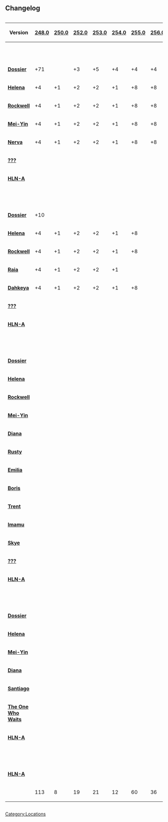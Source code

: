==Changelog==
<div style="overflow-x:auto;">
{| class="wikitable mw-collapsible mw-collapsed" style="text-align:center"
|-
! Version !! [[248.0]] !! [[250.0]] !! [[252.0]] !! [[253.0]] !! [[254.0]] !! [[255.0]] !! [[256.0]] !! [[257.0]] !! [[258.0]] !! [[259.0]] !! [[267.0]] !! [[268.0]] !! [[275.0]] !! [[280.114]] !! [[281.107]] !! [[282.102]] !! [[283.101]] !! [[284.104]] !! [[285.104]] !! [[299.26]] !! [[300.6]] !! [[303.1]] !! [[306.41]] !! TOTAL
|-
! colspan="25" style="text-align: center;" class="explorernot-change-tableend" | '''[[The Island]]'''
|-
| '''[[Dossiers|Dossier]]''' || +71 ||  || +3 || +5 || +4 || +4 || +4 || +4 || +5 ||  || +1 ||  ||  || || || || || ||  ||  || ||  ||  || class="explorernot-change-tableend" | 101
|-
| '''[[Explorer Notes#Helena Walker|Helena]]''' || +4 || +1 || +2 || +2 || +1 || +8 || +8 ||  || +3 || +1 ||  ||  ||  || || || || || ||  ||  || ||  ||  || class="explorernot-change-tableend" | 30
|-
| '''[[Explorer Notes#Sir Edmund Rockwell|Rockwell]]''' || +4 || +1 || +2 || +2 || +1 || +8 || +8 ||  || +2 || +1 ||  ||  ||  || || || || || ||  ||  || ||  ||  || class="explorernot-change-tableend" | 29
|-
| '''[[Explorer Notes#Mei Yin Li|Mei-Yin]]''' || +4 || +1 || +2 || +2 || +1 || +8 || +8 ||  || +4 ||  ||  ||  ||  || || || ||  || || ||  || ||  ||  || class="explorernot-change-tableend" | 31
|-
| '''[[Explorer Notes#Gaius Marcellus Nerva|Nerva]]''' || +4 || +1 || +2 || +2 || +1 || +8 || +8 ||  || +4 ||  ||  ||  ||  || || || || || ||  ||  || ||  ||  || class="explorernot-change-tableend" | 30
|-
| '''[[Explorer Notes#???|???]]''' ||  ||  ||  ||  ||  ||  ||  ||  ||  ||  ||  ||  ||  || +1 || +1 || +1 || +1 || +1 || ||  || ||  ||  || class="explorernot-change-tableend" | 5
|-
| '''[[Explorer Notes#HLN-A|HLN-A]]''' ||  ||  ||  ||  ||  ||  ||  ||  ||  ||  ||  ||  ||  ||   ||   ||   ||   ||   || || +3 || ||  ||  || class="explorernot-change-tableend" | 3
|-
| colspan="25" style="text-align: center;" class="explorernot-change-tableend" | '''[[Scorched Earth]]'''
|-
| '''[[Dossiers|Dossier]]''' || +10 ||  ||  ||  ||  ||  ||  ||  ||  ||  ||  || +1 ||  || || || || || || ||  || || ||  || class="explorernot-change-tableend" | 11
|-
| '''[[Explorer Notes#Helena Walker|Helena]]''' || +4 || +1 || +2 || +2 || +1 || +8 ||  ||  || +12 ||  ||  ||  ||  || || || || || || ||  || ||  ||  || class="explorernot-change-tableend" | 30
|-
| '''[[Explorer Notes#Sir Edmund Rockwell|Rockwell]]''' || +4 || +1 || +2 || +2 || +1 || +8 ||  ||  || +12 ||  ||  ||  ||  || || || || || || ||  || ||  ||  || class="explorernot-change-tableend" | 30
|-
| '''[[Explorer Notes#Raia|Raia]]''' || +4 || +1 || +2 || +2 || +1 ||  ||  || +8 || +12 ||  ||  ||  ||  ||  || || || || || ||  || ||  ||  || class="explorernot-change-tableend" | 30
|-
| '''[[Explorer Notes#John Dahkeya|Dahkeya]]''' || +4 || +1 || +2 || +2 || +1 || +8 ||  ||  || +12 ||  ||  ||  ||  || || || || || || ||  || ||  ||  || class="explorernot-change-tableend" | 30
|-
| '''[[Explorer Notes#???|???]]''' ||  ||  ||  ||  ||  ||  ||  ||  ||  ||  ||  ||  ||  || +1 || +1 || +1 || +1 || +1  || ||  || ||  ||  || class="explorernot-change-tableend" | 5
|-
| '''[[Explorer Notes#HLN-A|HLN-A]]''' ||  ||  ||  ||  ||  ||  ||  ||  ||  ||  ||  ||  ||  ||   ||   ||   ||   ||   || || +2 || +2 ||  ||  || class="explorernot-change-tableend" | 4
|-
| colspan="25" style="text-align: center;" class="explorernot-change-tableend" | '''[[Aberration]]'''
|-
| '''[[Dossiers|Dossier]]''' ||  ||  ||  ||  ||  ||  ||  ||  ||  ||  ||  ||  || 14 || || || || || || ||  || ||  ||  || class="explorernot-change-tableend" | 14
|-
| '''[[Explorer Notes#Helena Walker|Helena]]''' ||  ||  ||  ||  ||  ||  ||  ||  ||  ||  ||  ||  || +30 || || || || || || ||  || ||  ||  || class="explorernot-change-tableend" | 30
|-
| '''[[Explorer Notes#Sir Edmund Rockwell|Rockwell]]''' ||  ||  ||  ||  ||  ||  ||  ||  ||  ||  ||  ||  || +30 || || || || || || ||  || ||  ||  || class="explorernot-change-tableend" | 30
|-
| '''[[Explorer Notes#Mei Yin Li|Mei-Yin]]''' ||  ||  ||  ||  ||  ||  ||  ||  ||  ||  ||  ||  || +30 || || || || || || ||  || ||  ||  || class="explorernot-change-tableend" | 30
|-
| '''[[Explorer Notes#Diana Altaras|Diana]]''' ||  ||  ||  ||  ||  ||  ||  ||  ||  ||  ||  ||  || +20 || || || || || || ||  || ||  ||  || class="explorernot-change-tableend" | 20
|-
| '''[[Explorer Notes#Rusty Stafford|Rusty]]''' ||  ||  ||  ||  ||  ||  ||  ||  ||  ||  ||  ||  || +5 || || || || || || ||  || ||  ||  || class="explorernot-change-tableend" | 5
|-
| '''[[Explorer Notes#Emilia Müller|Emilia]]''' ||  ||  ||  ||  ||  ||  ||  ||  ||  ||  ||  ||  || +5 || || || || || || ||  || ||  ||  || class="explorernot-change-tableend" | 5
|-
| '''[[Explorer Notes#Boris|Boris]]''' ||  ||  ||  ||  ||  ||  ||  ||  ||  ||  ||  ||  || +5 || || || || || || ||  || ||  ||  || class="explorernot-change-tableend" | 5
|-
| '''[[Explorer Notes#Trent|Trent]]''' ||  ||  ||  ||  ||  ||  ||  ||  ||  ||  ||  ||  || +5 || || || || || || ||  || ||  ||  || class="explorernot-change-tableend" | 5
|-
| '''[[Explorer Notes#Imamu|Imamu]]''' ||  ||  ||  ||  ||  ||  ||  ||  ||  ||  ||  ||  || +5 || || || || || || ||  || ||  ||  || class="explorernot-change-tableend" | 5
|-
| '''[[Explorer Notes#Skye|Skye]]''' ||  ||  ||  ||  ||  ||  ||  ||  ||  ||  ||  ||  || +1 || || || || || || ||  || ||  ||  || class="explorernot-change-tableend" | 1
|-
| '''[[Explorer Notes#???|???]]''' ||  ||  ||  ||  ||  ||  ||  ||  ||  ||  ||  ||  ||  || +1 || +1 || +1 || +1 || +1 || ||  || ||  ||  || class="explorernot-change-tableend" | 5
|-
| '''[[Explorer Notes#HLN-A|HLN-A]]''' ||  ||  ||  ||  ||  ||  ||  ||  ||  ||  ||  ||  ||  ||   ||   ||   ||   ||   || ||  || +3 || +1 ||  || class="explorernot-change-tableend" | 4
|-
| colspan="25" style="text-align: center;" class="explorernot-change-tableend" | '''[[Extinction]]'''
|-
| '''[[Dossiers|Dossier]]''' ||  ||  ||  ||  ||  ||  ||  ||  ||  ||  ||  ||  ||  ||  ||  ||  ||  ||  || +15 ||  || ||  ||  || class="explorernot-change-tableend" | 15
|-
| '''[[Explorer Notes#Helena|Helena]]''' ||  ||  ||  ||  ||  ||  ||  ||  ||  ||  ||  ||  ||  ||  ||  || ||  ||  || +30 ||  || ||  ||  || class="explorernot-change-tableend" | 30
|-
| '''[[Explorer Notes#Mei Yin Li|Mei-Yin]]''' ||  ||  ||  ||  ||  ||  ||  ||  ||  ||  ||  ||  ||  ||  ||  || ||  ||  || +30 ||  || ||  ||  || class="explorernot-change-tableend" | 30
|-
| '''[[Explorer Notes#Diana Altaras|Diana]]''' ||  ||  ||  ||  ||  ||  ||  ||  ||  ||  ||  ||  ||  ||  ||  || ||  ||  || +30 ||  || ||  ||  || class="explorernot-change-tableend" | 30
|-
| '''[[Explorer Notes#Santiago|Santiago]]''' ||  ||  ||  ||  ||  ||  ||  ||  ||  ||  ||  ||  ||  ||  ||  || ||  ||  || +30 ||  || ||  ||  || class="explorernot-change-tableend" | 30
|-
| '''[[Explorer Notes#The One Who Waits|The One Who Waits]]''' ||  ||  ||  ||  ||  ||  ||  ||  ||  ||  ||  ||  ||  ||  ||  || ||  ||  || +30 ||  || ||  ||  || class="explorernot-change-tableend" | 30
|-
| '''[[Explorer Notes#HLN-A|HLN-A]]''' ||  ||  ||  ||  ||  ||  ||  ||  ||  ||  ||  ||  ||  ||   ||   ||   ||   ||   || ||  || || +4 ||  || class="explorernot-change-tableend" | 4
|-
| colspan="25" style="text-align: center;" class="explorernot-change-tableend" | '''[[Genesis Part 1]]'''
|-
| '''[[Explorer Notes#HLN-A|HLN-A]]''' ||  ||  ||  ||  ||  ||  ||  ||  ||  ||  ||  ||  ||  ||   ||   ||   ||   ||   || ||  || ||  || +150 || class="explorernot-change-tableend" | 150
|-
| class="explorernot-change-tableend" | 
| class="explorernot-change-tableend" | 113
| class="explorernot-change-tableend" | 8
| class="explorernot-change-tableend" | 19
| class="explorernot-change-tableend" | 21
| class="explorernot-change-tableend" | 12
| class="explorernot-change-tableend" | 60
| class="explorernot-change-tableend" | 36
| class="explorernot-change-tableend" | 12
| class="explorernot-change-tableend" | 66
| class="explorernot-change-tableend" | 2
| class="explorernot-change-tableend" | 2
| class="explorernot-change-tableend" | 1
| class="explorernot-change-tableend" | 150
| class="explorernot-change-tableend" | 3
| class="explorernot-change-tableend" | 3
| class="explorernot-change-tableend" | 3
| class="explorernot-change-tableend" | 3
| class="explorernot-change-tableend" | 3
| class="explorernot-change-tableend" | 165
| class="explorernot-change-tableend" | 5
| class="explorernot-change-tableend" | 5
| class="explorernot-change-tableend" | 5
| class="explorernot-change-tableend" | 5
| class="explorernot-change-tableend" | '''685'''
|}
</div>
</onlyinclude>

[[Category:Locations]]
